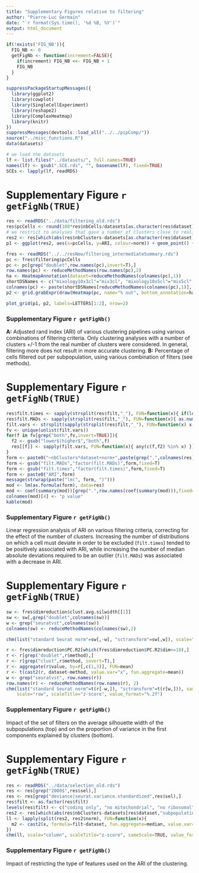 ```yaml
---
title: "Supplementary Figures relative to filtering"
author: "Pierre-Luc Germain"
date: "`r format(Sys.time(), '%d %B, %Y')`"
output: html_document
---
```


```r
if(!exists('FIG_NB')){
  FIG_NB <- 0
  getFigNb <- function(increment=FALSE){
    if(increment) FIG_NB <<- FIG_NB + 1
    FIG_NB
  }
}
```

```r
suppressPackageStartupMessages({
  library(ggplot2)
  library(cowplot)
  library(SingleCellExperiment)
  library(reshape2)
  library(ComplexHeatmap)
  library(knitr)
})
suppressMessages(devtools::load_all("../../pipComp/"))
source("../misc_functions.R")
data(datasets)

# we load the datasets
lf <- list.files("../datasets/", full.names=TRUE)
names(lf) <- gsub(".SCE.rds", "", basename(lf), fixed=TRUE)
SCEs <- lapply(lf, readRDS)
```

# Supplementary Figure `r getFigNb(TRUE)`

```r
res <- readRDS("../data/filtering_old.rds")
res$pcCells <- round(100*res$nbCells/datasets[as.character(res$dataset),"nbCells"],2)
# we restrict to analyses that gave a number of clusters close to reality:
res2 <- res[which(abs(res$nbClusters-datasets[as.character(res$dataset), "subpopulations"])<=1),]
p1 <- ggplot(res2, aes(x=pcCells, y=ARI, colour=norm)) + geom_point() + facet_wrap(~dataset, scale="free")

fres <- readRDS("../../resNew/filtering_intermediateSummary.rds")
pc <- fres$filtering$pcCells
pc <- pc[grep("doublet",row.names(pc),invert=T),]
row.names(pc) <- reduceMethodNames(row.names(pc),2)
ha <- HeatmapAnnotation(dataset=reduceMethodNames(colnames(pc),1))
shortDSNames <- c("mixology10x3cl"="mix3cl", "mixology10x5cl"="mix5cl", "Zhengmix4eq"="Zh4eq", "Zhengmix4uneq"="Zh4uneq", "Zhengmix8eq"="Zh8eq")
colnames(pc) <- paste(shortDSNames[reduceMethodNames(colnames(pc),1)], reduceMethodNames(colnames(pc),2))
p2 <- grid.grabExpr(draw(Heatmap(pc, name="% out", bottom_annotation=ha)))

plot_grid(p1, p2, labels=LETTERS[1:2], nrow=2)
```

### Supplementary Figure `r getFigNb()`
**A:** Adjusted rand index (ARI) of various clustering pipelines using various combinations of filtering criteria. Only clustering analyses with a number of clusters +/-1 from the real number of clusters were considered. In general, filtering more does not result in more accurate clustering. **B:** Percentage of cells filtered out per subpopulation, using various combination of filters (see methods).

\newpage


# Supplementary Figure `r getFigNb(TRUE)`

```r
res$filt.times <- sapply(strsplit(res$filt,"_"), FUN=function(x){ if(length(x)<3) return(1); as.numeric(x[[3]])})
res$filt.MADs <- sapply(strsplit(res$filt,"_"), FUN=function(x){ as.numeric(x[[2]]) })
filt.vars <- strsplit(sapply(strsplit(res$filt,"_"), FUN=function(x) x[[1]]),";")
fv <- unique(unlist(filt.vars))
for(f in fv[grep("both",fv,invert=TRUE)]){
  f2 <- gsub("lower$|higher$","both",f)
  res[[f]] <- sapply(filt.vars, FUN=function(x){ any(c(f,f2) %in% x) })
}
form <- paste0("~nbClusters*dataset+norm+",paste(grep(".",colnames(res),fixed=TRUE,value=TRUE),collapse="+"))
form <- gsub("filt.MADs","factor(filt.MADs)",form,fixed=T)
form <- gsub("filt.times","factor(filt.times)",form,fixed=T)
form <- paste0("ARI",form)
message(strwrap(paste("lm(", form, ")")))
mod <- lm(as.formula(form), data=res)
mod <- coef(summary(mod))[grep(".",row.names(coef(summary(mod))),fixed=T),]
colnames(mod)[4] <- "p value"
kable(mod)
```

### Supplementary Figure `r getFigNb()`
Linear regression analysis of ARI on various filtering criteria, correcting for the effect of the number of clusters. Increasing the number of distributions on which a cell must deviate in order to be excluded (`filt.times`) tended to be positively associated with ARI, while increasing the number of median absolute deviations required to be an outlier (`filt.MADs`) was associated with a decrease in ARI.

\newpage

# Supplementary Figure `r getFigNb(TRUE)`

```r
sw <- fres$dimreduction$clust.avg.silwidth[[1]]
sw <- sw[,grep("doublet",colnames(sw))]
w <- grep("seuratvst",colnames(sw))
colnames(sw) <- reduceMethodNames(colnames(sw),2)

chm(list("standard Seurat norm"=sw[,-w], "sctransform"=sw[,w]), scale="row", scaleTitle="z-score", row_ann=data.frame(meanSilWidth=rowMeans(sw), dataset=reduceMethodNames(row.names(sw),1)), show_row_names=FALSE)
```

```r
r <- fres$dimreduction$PC.R2[which(fres$dimreduction$PC.R2$dim<=10),]
r <- r[grep("doublet",r$method),]
r <- r[grep("clust",r$method, invert=T),]
r <- aggregate(r$value, by=r[,c(1,3)], FUN=mean)
r <- t(cast2(r, dataset~method, value.var="x", fun.aggregate=mean))
w <- grep("seuratvst", row.names(r))
row.names(r) <- reduceMethodNames(row.names(r), 2)
chm(list("standard Seurat norm"=t(r[-w,]), "sctransform"=t(r[w,])), sameScale=TRUE, 
    scale="row", scaleTitle="z-score", value_format="%.2f")
```

### Supplementary Figure `r getFigNb()`
Impact of the set of filters on the average silhouette width of the subpopulations (top) and on the proportion of variance in the first components explained by clusters (bottom).

\newpage

# Supplementary Figure `r getFigNb(TRUE)`


```r
res <- readRDS("../data/selection_old.rds")
res <- res[grep("2000$",res$sel),]
res <- res[grep("deviance|seurat.variance.standardized",res$sel),]
res$filt <- as.factor(res$filt)
levels(res$filt) <- c("coding only", "no mitochondrial", "no ribosomal", "all")
res2 <- res[which(abs(res$nbClusters-datasets[res$dataset,"subpopulations"])<=1),]
ll <- lapply(split(res2, res2$norm), FUN=function(x){
  m2 <- cast2(x, formula=filt~dataset, fun.aggregate=median, value.var="ARI")
})
chm(ll, scale="column", scaleTitle="z-score", sameScale=TRUE, value_format="%.2f", row_sortFn=function(x){ median(x,na.rm=T) }, cluster_columns=FALSE)
```

### Supplementary Figure `r getFigNb()`

Impact of restricting the type of features used on the ARI of the clustering.
\newpage
